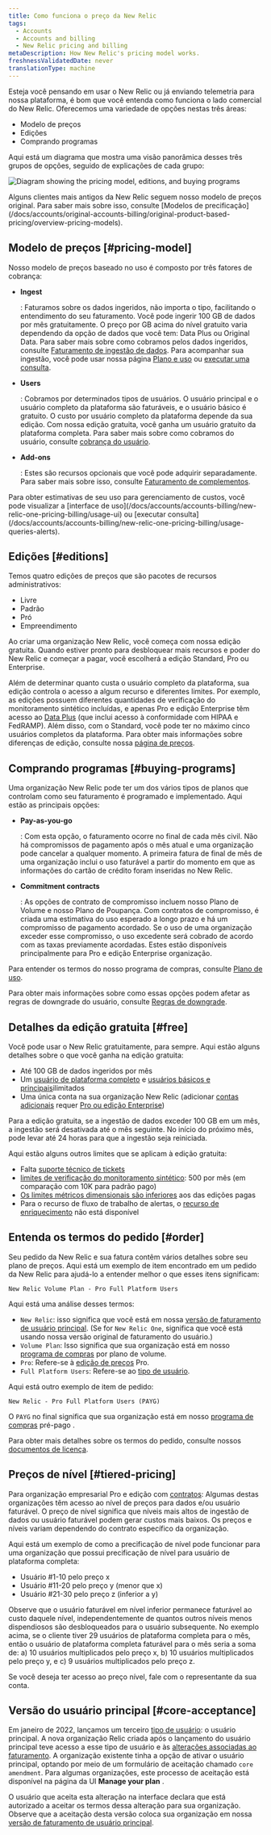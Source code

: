 ```yaml
---
title: Como funciona o preço da New Relic
tags:
  - Accounts
  - Accounts and billing
  - New Relic pricing and billing
metaDescription: How New Relic's pricing model works.
freshnessValidatedDate: never
translationType: machine
---
```



Esteja você pensando em usar o New Relic ou já enviando telemetria para nossa plataforma, é bom que você entenda como funciona o lado comercial do New Relic. Oferecemos uma variedade de opções nestas três áreas:

* Modelo de preços
* Edições
* Comprando programas

Aqui está um diagrama que mostra uma visão panorâmica desses três grupos de opções, seguido de explicações de cada grupo:

<img
  title="Diagram showing the pricing model, editions, and buying programs"
  alt="Diagram showing the pricing model, editions, and buying programs"
  src={accountsPricingDiagram}
/>

<Callout variant="tip">
  Alguns clientes mais antigos da New Relic seguem nosso modelo de preços original. Para saber mais sobre isso, consulte [Modelos de precificação](/docs/accounts/original-accounts-billing/original-product-based-pricing/overview-pricing-models).
</Callout>

## Modelo de preços [#pricing-model]

Nosso modelo de preços baseado no uso é composto por três fatores de cobrança:

* <DNT>**Ingest**</DNT>

  : Faturamos sobre os dados ingeridos, não importa o tipo, facilitando o entendimento do seu faturamento. Você pode ingerir 100 GB de dados por mês gratuitamente. O preço por GB acima do nível gratuito varia dependendo da opção de dados que você tem: Data Plus ou Original Data. Para saber mais sobre como cobramos pelos dados ingeridos, consulte [Faturamento de ingestão de dados](/docs/accounts/accounts-billing/new-relic-one-pricing-billing/data-ingest-billing/). Para acompanhar sua ingestão, você pode usar nossa página [Plano e uso](/docs/accounts/accounts-billing/new-relic-one-pricing-billing/usage-ui) ou [executar uma consulta](/docs/accounts/accounts-billing/new-relic-one-pricing-billing/usage-queries-alerts/).

* <DNT>**Users**</DNT>

  : Cobramos por determinados tipos de usuários. O usuário principal e o usuário completo da plataforma são faturáveis, e o usuário básico é gratuito. O custo por usuário completo da plataforma depende da sua edição. Com nossa edição gratuita, você ganha um usuário gratuito da plataforma completa. Para saber mais sobre como cobramos do usuário, consulte [cobrança do usuário](/docs/accounts/accounts-billing/new-relic-one-pricing-billing/user-count-billing/).

* <DNT>**Add-ons**</DNT>

  : Estes são recursos opcionais que você pode adquirir separadamente. Para saber mais sobre isso, consulte [Faturamento de complementos](/docs/accounts/accounts-billing/new-relic-one-pricing-billing/add-on-billing).

<Callout variant="tip">
  Para obter estimativas de seu uso para gerenciamento de custos, você pode visualizar a [interface de uso](/docs/accounts/accounts-billing/new-relic-one-pricing-billing/usage-ui) ou [executar consulta](/docs/accounts/accounts-billing/new-relic-one-pricing-billing/usage-queries-alerts).
</Callout>

## Edições [#editions]

Temos quatro edições de preços que são pacotes de recursos administrativos:

* Livre
* Padrão
* Pró
* Empreendimento

Ao criar uma organização New Relic, você começa com nossa edição gratuita. Quando estiver pronto para desbloquear mais recursos e poder do New Relic e começar a pagar, você escolherá a edição Standard, Pro ou Enterprise.

Além de determinar quanto custa o usuário completo da plataforma, sua edição controla o acesso a algum recurso e diferentes limites. Por exemplo, as edições possuem diferentes quantidades de verificação do monitoramento sintético incluídas, e apenas Pro e edição Enterprise têm acesso ao [Data Plus](/docs/accounts/accounts-billing/new-relic-one-pricing-billing/data-ingest-billing/#data-plus) (que inclui acesso à conformidade com HIPAA e FedRAMP). Além disso, com o Standard, você pode ter no máximo cinco usuários completos da plataforma. Para obter mais informações sobre diferenças de edição, consulte nossa [página de preços](https://newrelic.com/pricing).

## Comprando programas [#buying-programs]

Uma organização New Relic pode ter um dos vários tipos de planos que controlam como seu faturamento é programado e implementado. Aqui estão as principais opções:

* <DNT>**Pay-as-you-go**</DNT>

  : Com esta opção, o faturamento ocorre no final de cada mês civil. Não há compromissos de pagamento após o mês atual e uma organização pode cancelar a qualquer momento. A primeira fatura de final de mês de uma organização inclui o uso faturável a partir do momento em que as informações do cartão de crédito foram inseridas no New Relic.

* <DNT>**Commitment contracts**</DNT>

  : As opções de contrato de compromisso incluem nosso Plano de Volume e nosso Plano de Poupança. Com contratos de compromisso, é criada uma estimativa do uso esperado a longo prazo e há um compromisso de pagamento acordado. Se o uso de uma organização exceder esse compromisso, o uso excedente será cobrado de acordo com as taxas previamente acordadas. Estes estão disponíveis principalmente para Pro e edição Enterprise organização.

Para entender os termos do nosso programa de compras, consulte [Plano de uso](/docs/licenses/license-information/usage-plans/new-relic-usage-plan).

Para obter mais informações sobre como essas opções podem afetar as regras de downgrade do usuário, consulte [Regras de downgrade](/docs/accounts/accounts-billing/new-relic-one-pricing-billing/user-count-billing#user-downgrade-rules).

## Detalhes da edição gratuita [#free]

Você pode usar o New Relic gratuitamente, para sempre. Aqui estão alguns detalhes sobre o que você ganha na edição gratuita:

* Até 100 GB de dados ingeridos por mês
* Um [usuário de plataforma completo](/docs/accounts/accounts-billing/new-relic-one-user-management/user-type) e [usuários básicos e principais](/docs/accounts/accounts-billing/new-relic-one-user-management/user-type)ilimitados
* Uma única conta na sua organização New Relic (adicionar [contas adicionais](/docs/accounts/accounts-billing/account-structure/new-relic-account-structure) requer [Pro ou edição Enterprise](#editions))

Para a edição gratuita, se a ingestão de dados exceder 100 GB em um mês, a ingestão será desativada até o mês seguinte. No início do próximo mês, pode levar até 24 horas para que a ingestão seja reiniciada.

Aqui estão alguns outros limites que se aplicam à edição gratuita:

* Falta [suporte técnico de tickets](/docs/licenses/license-information/general-usage-licenses/global-technical-support-offerings)
* [limites de verificação do monitoramento sintético](/docs/synthetics/synthetic-monitoring/using-monitors/monitor-limits): 500 por mês (em comparação com 10K para padrão pago)
* [Os limites métricos dimensionais são inferiores](/docs/data-apis/ingest-apis/metric-api/metric-api-limits-restricted-attributes/#additional-considerations) aos das edições pagas
* Para o recurso de fluxo de trabalho de alertas, o [recurso de enriquecimento](/docs/alerts-applied-intelligence/applied-intelligence/incident-workflows/incident-workflows/#enrichments) não está disponível

## Entenda os termos do pedido [#order]

Seu pedido da New Relic e sua fatura contêm vários detalhes sobre seu plano de preços. Aqui está um exemplo de item encontrado em um pedido da New Relic para ajudá-lo a entender melhor o que esses itens significam:

```
New Relic Volume Plan - Pro Full Platform Users
```

Aqui está uma análise desses termos:

* `New Relic`: isso significa que você está em nossa [versão de faturamento de usuário principal](/docs/accounts/accounts-billing/new-relic-one-pricing-billing/user-count-billing/#pricing-versions). (Se for `New Relic One`, significa que você está usando nossa versão original de faturamento do usuário.)
* `Volume Plan`: Isso significa que sua organização está em nosso [programa de compras](#usage-plans) por plano de volume.
* `Pro`: Refere-se à [edição de preços](#editions) Pro.
* `Full Platform Users`: Refere-se ao [tipo de usuário](/docs/accounts/accounts-billing/new-relic-one-user-management/user-type).

Aqui está outro exemplo de item de pedido:

```
New Relic - Pro Full Platform Users (PAYG)
```

O `PAYG` no final significa que sua organização está em nosso [programa de compras](#usage-plans) pré-pago .

Para obter mais detalhes sobre os termos do pedido, consulte nossos [documentos de licença](/docs/licenses/license-information/usage-plans/new-relic-one-usage-plan-descriptions).

## Preços de nível [#tiered-pricing]

Para organização empresarial Pro e edição com [contratos](#editions): Algumas destas organizações têm acesso ao nível de preços para dados e/ou usuário faturável. O preço de nível significa que níveis mais altos de ingestão de dados ou usuário faturável podem gerar custos mais baixos. Os preços e níveis variam dependendo do contrato específico da organização.

Aqui está um exemplo de como a precificação de nível pode funcionar para uma organização que possui precificação de nível para usuário de plataforma completa:

* Usuário #1-10 pelo preço x
* Usuário #11-20 pelo preço y (menor que x)
* Usuário #21-30 pelo preço z (inferior a y)

Observe que o usuário faturável em nível inferior permanece faturável ao custo daquele nível, independentemente de quantos outros níveis menos dispendiosos são desbloqueados para o usuário subsequente. No exemplo acima, se o cliente tiver 29 usuários de plataforma completa para o mês, então o usuário de plataforma completa faturável para o mês seria a soma de: a) 10 usuários multiplicados pelo preço x, b) 10 usuários multiplicados pelo preço y, e c) 9 usuários multiplicados pelo preço z.

Se você deseja ter acesso ao preço nível, fale com o representante da sua conta.

## Versão do usuário principal [#core-acceptance]

Em janeiro de 2022, lançamos um terceiro [tipo de usuário](/docs/accounts/accounts-billing/new-relic-one-user-management/user-type): o usuário principal. A nova organização Relic criada após o lançamento do usuário principal teve acesso a esse tipo de usuário e às [alterações associadas ao faturamento](/docs/accounts/accounts-billing/new-relic-one-pricing-billing/user-count-billing/#pricing-versions). A organização existente tinha a opção de ativar o usuário principal, optando por meio de um formulário de aceitação chamado `core amendment`. Para algumas organizações, este processo de aceitação está disponível na página da UI <DNT>**Manage your plan**</DNT> .

O usuário que aceita esta alteração na interface declara que está autorizado a aceitar os termos dessa alteração para sua organização. Observe que a aceitação desta versão coloca sua organização em nossa [versão de faturamento de usuário principal](/docs/accounts/accounts-billing/new-relic-one-pricing-billing/user-count-billing/#pricing-versions).